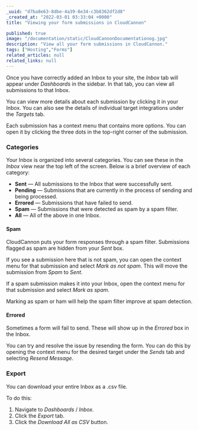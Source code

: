 ```yaml
---
_uuid: "d7ba8e63-8dbe-4a39-8e34-c3b8362df2d8"
_created_at: "2022-03-01 03:33:04 +0000"
title: "Viewing your form submissions in CloudCannon"

published: true
image: "/documentation/static/CloudCannonDocumentationog.jpg"
description: "View all your form submissions in CloudCannon."
tags: ["Hosting","Forms"]
related_articles: null
related_links: null
---
```


Once you have correctly added an Inbox to your site, the *Inbox* tab will appear under *Dashboards* in the sidebar. In that tab, you can view all submissions to that Inbox.

You can view more details about each submission by clicking it in your Inbox. You can also see the details of individual target integrations under the *Targets* tab.

Each submission has a context menu that contains more options. You can open it by clicking the three dots in the top-right corner of the submission.

### Categories
Your Inbox is organized into several categories. You can see these in the *Inbox* view near the top left of the screen. Below is a brief overview of each category:

* **Sent** — All submissions to the Inbox that were successfully sent.
* **Pending** — Submissions that are currently in the process of sending and being processed.
* **Errored** — Submissions that have failed to send.
* **Spam** — Submissions that were detected as spam by a spam filter.
* **All** — All of the above in one Inbox.

#### Spam

CloudCannon puts your form responses through a spam filter. Submissions flagged as spam are hidden from your *Sent* box.

If you see a submission here that is not spam, you can open the context menu for that submission and select *Mark as not spam*. This will move the submission from *Spam* to *Sent*.

If a spam submission makes it into your Inbox, open the context menu for that submission and select *Mark as spam*.

Marking as spam or ham will help the spam filter improve at spam detection.

#### Errored

Sometimes a form will fail to send. These will show up in the *Errored* box in the Inbox.

You can try and resolve the issue by resending the form. You can do this by opening the context menu for the desired target under the *Sends* tab and selecting *Resend Message*.

### Export
You can download your entire Inbox as a .csv file.

To do this:

1. Navigate to *Dashboards* / *Inbox.*
2. Click the *Export* tab.
3. Click the *Download All as CSV* button.
